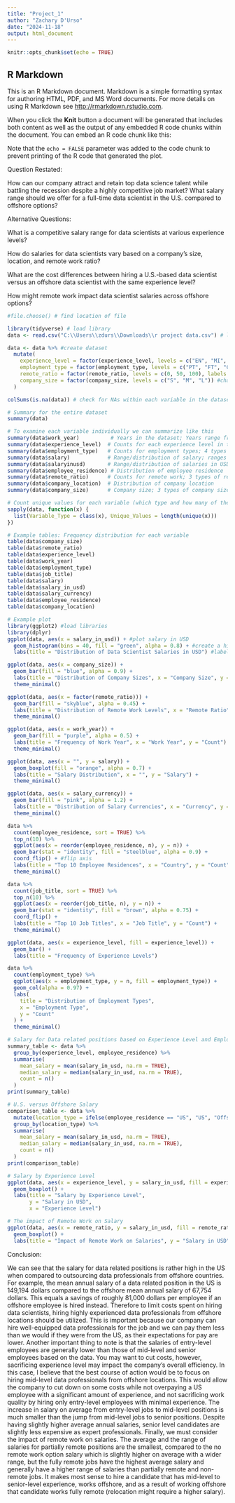 ---
title: "Project_1"
author: "Zachary D'Urso"
date: "2024-11-18"
output: html_document
---

```{r setup, include=FALSE}
knitr::opts_chunk$set(echo = TRUE)
```

## R Markdown

This is an R Markdown document. Markdown is a simple formatting syntax for authoring HTML, PDF, and MS Word documents. For more details on using R Markdown see <http://rmarkdown.rstudio.com>.

When you click the **Knit** button a document will be generated that includes both content as well as the output of any embedded R code chunks within the document. You can embed an R code chunk like this:

Note that the `echo = FALSE` parameter was added to the code chunk to prevent printing of the R code that generated the plot.




Question Restated: 

How can our company attract and retain top data science talent while battling the recession despite a highly competitive job market? What salary range should we offer for a full-time data scientist in the U.S. compared to offshore options?

Alternative Questions: 

What is a competitive salary range for data scientists at various experience levels?

How do salaries for data scientists vary based on a company's size, location, and remote work ratio?

What are the cost differences between hiring a U.S.-based data scientist versus an offshore data scientist with the same experience level?

How might remote work impact data scientist salaries across offshore options?

```{r}
#file.choose() # find location of file

library(tidyverse) # load library
data <- read.csv("C:\\Users\\zdurs\\Downloads\\r project data.csv") # load/read dataset
```

```{r}
data <- data %>% #create dataset
  mutate(
    experience_level = factor(experience_level, levels = c("EN", "MI", "SE", "EX")), #change variable to factor
    employment_type = factor(employment_type, levels = c("PT", "FT", "CT", "FL")), #change variable to factor
    remote_ratio = factor(remote_ratio, levels = c(0, 50, 100), labels = c("No Remote", "Partially Remote", "Fully Remote")), #change variable to factor
    company_size = factor(company_size, levels = c("S", "M", "L")) #change variable to factor
  )
```


```{r}
colSums(is.na(data)) # check for NAs within each variable in the dataset
```
```{r}
# Summary for the entire dataset
summary(data)
```


```{r}
# To examine each variable individually we can summarize like this
summary(data$work_year)          # Years in the dataset; Years range from 2020-2022
summary(data$experience_level)  # Counts for each experience level in the dataset; 4 types of experience level, SE has the highest count
summary(data$employment_type)   # Counts for employment types; 4 types of employment type, FT has the highest count
summary(data$salary)            # Range/distribution of salary; ranges from 4,000 to 30,400,000
summary(data$salaryinusd)       # Range/distribution of salaries in USD; ranges from 2,859 to 600,000
summary(data$employee_residence) # Distribution of employee residence
summary(data$remote_ratio)      # Counts for remote work; 3 types of remote work, fully remote has the highest count
summary(data$company_location)  # Distribution of company location
summary(data$company_size)      # Company size; 3 types of company size; M has the highest count
```

```{r}
# Count unique values for each variable (which type and how many of them for each variable)
sapply(data, function(x) {
  list(Variable_Type = class(x), Unique_Values = length(unique(x)))
})
```


```{r}
# Example tables: Frequency distribution for each variable
table(data$company_size)
table(data$remote_ratio)
table(data$experience_level)
table(data$work_year)
table(data$employment_type)
table(data$job_title)
table(data$salary)
table(data$salary_in_usd)
table(data$salary_currency)
table(data$employee_residence)
table(data$company_location)
```


```{r}
# Example plot
library(ggplot2) #load libraries
library(dplyr)
ggplot(data, aes(x = salary_in_usd)) + #plot salary in USD
  geom_histogram(bins = 40, fill = "green", alpha = 0.8) + #create a histogram
  labs(title = "Distribution of Data Scientist Salaries in USD") #label the title
```

```{r}
ggplot(data, aes(x = company_size)) +
  geom_bar(fill = "blue", alpha = 0.9) +
  labs(title = "Distribution of Company Sizes", x = "Company Size", y = "Count") +
  theme_minimal()
```

```{r}
ggplot(data, aes(x = factor(remote_ratio))) +
  geom_bar(fill = "skyblue", alpha = 0.45) +
  labs(title = "Distribution of Remote Work Levels", x = "Remote Ratio", y = "Count") +
  theme_minimal()
```

```{r}
ggplot(data, aes(x = work_year)) +
  geom_bar(fill = "purple", alpha = 0.5) +
  labs(title = "Frequency of Work Year", x = "Work Year", y = "Count") +
  theme_minimal()
```

```{r}
ggplot(data, aes(x = "", y = salary)) +
  geom_boxplot(fill = "orange", alpha = 0.7) +
  labs(title = "Salary Distribution", x = "", y = "Salary") +
  theme_minimal()
```

```{r}
ggplot(data, aes(x = salary_currency)) +
  geom_bar(fill = "pink", alpha = 1.2) +
  labs(title = "Distribution of Salary Currencies", x = "Currency", y = "Count") +
  theme_minimal()
```

```{r}
data %>%
  count(employee_residence, sort = TRUE) %>%
  top_n(10) %>%
  ggplot(aes(x = reorder(employee_residence, n), y = n)) +
  geom_bar(stat = "identity", fill = "steelblue", alpha = 0.9) +
  coord_flip() + #flip axis
  labs(title = "Top 10 Employee Residences", x = "Country", y = "Count") +
  theme_minimal()
```

```{r}
data %>%
  count(job_title, sort = TRUE) %>%
  top_n(10) %>%
  ggplot(aes(x = reorder(job_title, n), y = n)) +
  geom_bar(stat = "identity", fill = "brown", alpha = 0.75) +
  coord_flip() +
  labs(title = "Top 10 Job Titles", x = "Job Title", y = "Count") +
  theme_minimal()
```

```{r}
ggplot(data, aes(x = experience_level, fill = experience_level)) +
  geom_bar() +
  labs(title = "Frequency of Experience Levels")
```

```{r}
data %>%
  count(employment_type) %>%
  ggplot(aes(x = employment_type, y = n, fill = employment_type)) +
  geom_col(alpha = 0.97) + 
  labs(
    title = "Distribution of Employment Types",
    x = "Employment Type",
    y = "Count"
  ) +
  theme_minimal() 
```


```{r}
# Salary for Data related positions based on Experience Level and Employee Residence
summary_table <- data %>%
  group_by(experience_level, employee_residence) %>%
  summarise(
    mean_salary = mean(salary_in_usd, na.rm = TRUE),
    median_salary = median(salary_in_usd, na.rm = TRUE),
    count = n()
  )
print(summary_table)
```

```{r}
# U.S. versus Offshore Salary
comparison_table <- data %>%
  mutate(location_type = ifelse(employee_residence == "US", "US", "Offshore")) %>%
  group_by(location_type) %>%
  summarise(
    mean_salary = mean(salary_in_usd, na.rm = TRUE),
    median_salary = median(salary_in_usd, na.rm = TRUE),
    count = n()
  )
print(comparison_table)
```

```{r}
# Salary by Experience Level
ggplot(data, aes(x = experience_level, y = salary_in_usd, fill = experience_level)) +
  geom_boxplot() +
  labs(title = "Salary by Experience Level", 
       y = "Salary in USD", 
       x = "Experience Level")
```

```{r}
# The impact of Remote Work on Salary
ggplot(data, aes(x = remote_ratio, y = salary_in_usd, fill = remote_ratio)) +
  geom_boxplot() +
  labs(title = "Impact of Remote Work on Salaries", y = "Salary in USD", x = "Remote Work Ratio")
```

Conclusion: 

We can see that the salary for data related positions is rather high in the US when compared to outsourcing data professionals from offshore countries. For example, the mean annual salary of a data related position in the US is 149,194 dollars compared to the offshore mean annual salary of 67,754 dollars. This equals a savings of roughly 81,000 dollars per employee if an offshore employee is hired instead. Therefore to limit costs spent on hiring data scientists, hiring highly experienced data professionals from offshore locations should be utilized. This is important because our company can hire well-equipped data professionals for the job and we can pay them less than we would if they were from the US, as their expectations for pay are lower. Another important thing to note is that the salaries of entry-level employees are generally lower than those of mid-level and senior employees based on the data. You may want to cut costs, however, sacrificing experience level may impact the company’s overall efficiency. In this case, I believe that the best course of action would be to focus on hiring mid-level data professionals from offshore locations. This would allow the company to cut down on some costs while not overpaying a US employee with a significant amount of experience, and not sacrificing work quality by hiring only entry-level employees with minimal experience. The increase in salary on average from entry-level jobs to mid-level positions is much smaller than the jump from mid-level jobs to senior positions. Despite having slightly higher average annual salaries, senior level candidates are slightly less expensive as expert professionals. Finally, we must consider the impact of remote work on salaries. The average and the range of salaries for partially remote positions are the smallest, compared to the no remote work option salary which is slightly higher on average with a wider range, but the fully remote jobs have the highest average salary and generally have a higher range of salaries than partially remote and non-remote jobs. It makes most sense to hire a candidate that has mid-level to senior-level experience, works offshore, and as a result of working offshore that candidate works fully remote (relocation might require a higher salary).
